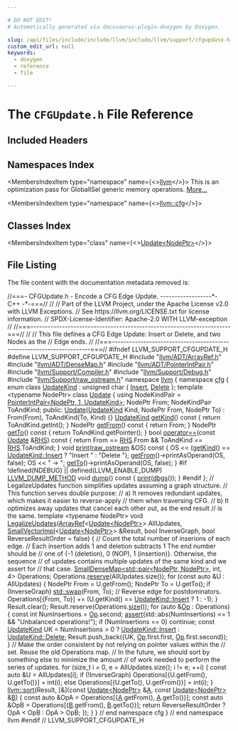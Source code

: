 ```yaml
---

# DO NOT EDIT!
# Automatically generated via docusaurus-plugin-doxygen by Doxygen.

slug: /api/files/include/include/llvm/include/llvm/support/cfgupdate-h
custom_edit_url: null
keywords:
  - doxygen
  - reference
  - file

---
```





# The `CFGUpdate.h` File Reference

<DoxygenPage pluginConfig={pluginConfig}>



## Included Headers

<IncludesList>
<IncludesListItem
  filePath="llvm/ADT/ArrayRef.h"
  permalink="/docs/api/files/include/include/llvm/include/llvm/adt/arrayref-h"
  isLocal="true" />
<IncludesListItem
  filePath="llvm/ADT/DenseMap.h"
  permalink="/docs/api/files/include/include/llvm/include/llvm/adt/densemap-h"
  isLocal="true" />
<IncludesListItem
  filePath="llvm/ADT/PointerIntPair.h"
  permalink="/docs/api/files/include/include/llvm/include/llvm/adt/pointerintpair-h"
  isLocal="true" />
<IncludesListItem
  filePath="llvm/Support/Compiler.h"
  permalink="/docs/api/files/include/include/llvm/include/llvm/support/compiler-h"
  isLocal="true" />
<IncludesListItem
  filePath="llvm/Support/Debug.h"
  permalink="/docs/api/files/include/include/llvm/include/llvm/support/debug-h"
  isLocal="true" />
<IncludesListItem
  filePath="llvm/Support/raw_ostream.h"
  permalink="/docs/api/files/include/include/llvm/include/llvm/support/raw-ostream-h"
  isLocal="true" />
</IncludesList>

## Namespaces Index

<MembersIndex>

<MembersIndexItem
  type="namespace"
  name={<><a href="/docs/api/namespaces/llvm">llvm</a></>}>
This is an optimization pass for GlobalISel generic memory operations. <a href="/docs/api/namespaces/llvm/#details">More...</a>
</MembersIndexItem>

<MembersIndexItem
  type="namespace"
  name={<><a href="/docs/api/namespaces/llvm/cfg">llvm::cfg</a></>}>
</MembersIndexItem>

</MembersIndex>

## Classes Index

<MembersIndex>

<MembersIndexItem
  type="class"
  name={<><a href="/docs/api/classes/llvm/cfg/update">Update&lt;NodePtr&gt;</a></>}>
</MembersIndexItem>

</MembersIndex>


## File Listing

The file content with the documentation metadata removed is:

<ProgramListing>

<Link id="l00001" /><CodeLine lineNumber="1"><Highlight kind="comment">//===- CFGUpdate.h - Encode a CFG Edge Update. ------------------&#42;- C++ -&#42;-===//</Highlight><Highlight kind="normal"></Highlight></CodeLine>
<Link id="l00002" /><CodeLine lineNumber="2"><Highlight kind="normal"></Highlight><Highlight kind="comment">//</Highlight><Highlight kind="normal"></Highlight></CodeLine>
<Link id="l00003" /><CodeLine lineNumber="3"><Highlight kind="normal"></Highlight><Highlight kind="comment">// Part of the LLVM Project, under the Apache License v2.0 with LLVM Exceptions.</Highlight><Highlight kind="normal"></Highlight></CodeLine>
<Link id="l00004" /><CodeLine lineNumber="4"><Highlight kind="normal"></Highlight><Highlight kind="comment">// See https://llvm.org/LICENSE.txt for license information.</Highlight><Highlight kind="normal"></Highlight></CodeLine>
<Link id="l00005" /><CodeLine lineNumber="5"><Highlight kind="normal"></Highlight><Highlight kind="comment">// SPDX-License-Identifier: Apache-2.0 WITH LLVM-exception</Highlight><Highlight kind="normal"></Highlight></CodeLine>
<Link id="l00006" /><CodeLine lineNumber="6"><Highlight kind="normal"></Highlight><Highlight kind="comment">//</Highlight><Highlight kind="normal"></Highlight></CodeLine>
<Link id="l00007" /><CodeLine lineNumber="7"><Highlight kind="normal"></Highlight><Highlight kind="comment">//===----------------------------------------------------------------------===//</Highlight><Highlight kind="normal"></Highlight></CodeLine>
<Link id="l00008" /><CodeLine lineNumber="8"><Highlight kind="normal"></Highlight><Highlight kind="comment">//</Highlight><Highlight kind="normal"></Highlight></CodeLine>
<Link id="l00009" /><CodeLine lineNumber="9"><Highlight kind="normal"></Highlight><Highlight kind="comment">// This file defines a CFG Edge Update: Insert or Delete, and two Nodes as the</Highlight><Highlight kind="normal"></Highlight></CodeLine>
<Link id="l00010" /><CodeLine lineNumber="10"><Highlight kind="normal"></Highlight><Highlight kind="comment">// Edge ends.</Highlight><Highlight kind="normal"></Highlight></CodeLine>
<Link id="l00011" /><CodeLine lineNumber="11"><Highlight kind="normal"></Highlight><Highlight kind="comment">//</Highlight><Highlight kind="normal"></Highlight></CodeLine>
<Link id="l00012" /><CodeLine lineNumber="12"><Highlight kind="normal"></Highlight><Highlight kind="comment">//===----------------------------------------------------------------------===//</Highlight><Highlight kind="normal"></Highlight></CodeLine>
<Link id="l00013" /><CodeLine lineNumber="13"><Highlight kind="normal"></Highlight></CodeLine>
<Link id="l00014" /><CodeLine lineNumber="14"><Highlight kind="normal"></Highlight><Highlight kind="preprocessor">#ifndef LLVM&#95;SUPPORT&#95;CFGUPDATE&#95;H</Highlight><Highlight kind="normal"></Highlight></CodeLine>
<Link id="l00015" /><CodeLine lineNumber="15"><Highlight kind="normal"></Highlight><Highlight kind="preprocessor">#define LLVM&#95;SUPPORT&#95;CFGUPDATE&#95;H</Highlight><Highlight kind="normal"></Highlight></CodeLine>
<Link id="l00016" /><CodeLine lineNumber="16"><Highlight kind="normal"></Highlight></CodeLine>
<Link id="l00017" /><CodeLine lineNumber="17"><Highlight kind="normal"></Highlight><Highlight kind="preprocessor">#include &quot;<a href="/docs/api/files/include/include/llvm/include/llvm/adt/arrayref-h">llvm/ADT/ArrayRef.h</a>&quot;</Highlight><Highlight kind="normal"></Highlight></CodeLine>
<Link id="l00018" /><CodeLine lineNumber="18"><Highlight kind="normal"></Highlight><Highlight kind="preprocessor">#include &quot;<a href="/docs/api/files/include/include/llvm/include/llvm/adt/densemap-h">llvm/ADT/DenseMap.h</a>&quot;</Highlight><Highlight kind="normal"></Highlight></CodeLine>
<Link id="l00019" /><CodeLine lineNumber="19"><Highlight kind="normal"></Highlight><Highlight kind="preprocessor">#include &quot;<a href="/docs/api/files/include/include/llvm/include/llvm/adt/pointerintpair-h">llvm/ADT/PointerIntPair.h</a>&quot;</Highlight><Highlight kind="normal"></Highlight></CodeLine>
<Link id="l00020" /><CodeLine lineNumber="20"><Highlight kind="normal"></Highlight><Highlight kind="preprocessor">#include &quot;<a href="/docs/api/files/include/include/llvm/include/llvm/support/compiler-h">llvm/Support/Compiler.h</a>&quot;</Highlight><Highlight kind="normal"></Highlight></CodeLine>
<Link id="l00021" /><CodeLine lineNumber="21"><Highlight kind="normal"></Highlight><Highlight kind="preprocessor">#include &quot;<a href="/docs/api/files/include/include/llvm/include/llvm/support/debug-h">llvm/Support/Debug.h</a>&quot;</Highlight><Highlight kind="normal"></Highlight></CodeLine>
<Link id="l00022" /><CodeLine lineNumber="22"><Highlight kind="normal"></Highlight><Highlight kind="preprocessor">#include &quot;<a href="/docs/api/files/include/include/llvm/include/llvm/support/raw-ostream-h">llvm/Support/raw&#95;ostream.h</a>&quot;</Highlight><Highlight kind="normal"></Highlight></CodeLine>
<Link id="l00023" /><CodeLine lineNumber="23"><Highlight kind="normal"></Highlight></CodeLine>
<Link id="l00024" /><CodeLine lineNumber="24"><Highlight kind="normal"></Highlight><Highlight kind="keyword">namespace </Highlight><Highlight kind="normal"><a href="/docs/api/namespaces/llvm">llvm</a> &#123;</Highlight></CodeLine>
<Link id="l00025" /><CodeLine lineNumber="25" lineLink="/docs/api/namespaces/llvm/cfg"><Highlight kind="normal"></Highlight><Highlight kind="keyword">namespace </Highlight><Highlight kind="normal"><a href="/docs/api/namespaces/llvm/cfg">cfg</a> &#123;</Highlight></CodeLine>
<Link id="l00026" /><CodeLine lineNumber="26" lineLink="/docs/api/namespaces/llvm/cfg/#a90f12723ad8d5cff45b6f06408a33da8af2a6c498fb90ee345d997f888fce3b18"><Highlight kind="normal"></Highlight><Highlight kind="keyword">enum class</Highlight><Highlight kind="normal"> <a href="/docs/api/namespaces/llvm/cfg/#a90f12723ad8d5cff45b6f06408a33da8">UpdateKind</a> : </Highlight><Highlight kind="keywordtype">unsigned</Highlight><Highlight kind="normal"> </Highlight><Highlight kind="keywordtype">char</Highlight><Highlight kind="normal"> &#123; <a href="/docs/api/namespaces/llvm/cfg/#a90f12723ad8d5cff45b6f06408a33da8aa458be0f08b7e4ff3c0f633c100176c0">Insert</a>, <a href="/docs/api/namespaces/llvm/cfg/#a90f12723ad8d5cff45b6f06408a33da8af2a6c498fb90ee345d997f888fce3b18">Delete</a> &#125;;</Highlight></CodeLine>
<Link id="l00027" /><CodeLine lineNumber="27"><Highlight kind="normal"></Highlight></CodeLine>
<Link id="l00028" /><CodeLine lineNumber="28" lineLink="/docs/api/classes/llvm/cfg/update"><Highlight kind="normal"></Highlight><Highlight kind="keyword">template</Highlight><Highlight kind="normal"> &lt;</Highlight><Highlight kind="keyword">typename</Highlight><Highlight kind="normal"> NodePtr&gt; </Highlight><Highlight kind="keyword">class </Highlight><Highlight kind="normal"><a href="/docs/api/classes/llvm/cfg/update/#a1552770719f6510fa5c5c03052199357">Update</a> &#123;</Highlight></CodeLine>
<Link id="l00029" /><CodeLine lineNumber="29"><Highlight kind="normal">  </Highlight><Highlight kind="keyword">using </Highlight><Highlight kind="normal">NodeKindPair = <a href="/docs/api/classes/llvm/pointerintpair">PointerIntPair&lt;NodePtr, 1, UpdateKind&gt;</a>;</Highlight></CodeLine>
<Link id="l00030" /><CodeLine lineNumber="30"><Highlight kind="normal">  NodePtr From;</Highlight></CodeLine>
<Link id="l00031" /><CodeLine lineNumber="31"><Highlight kind="normal">  NodeKindPair ToAndKind;</Highlight></CodeLine>
<Link id="l00032" /><CodeLine lineNumber="32"><Highlight kind="normal"></Highlight></CodeLine>
<Link id="l00033" /><CodeLine lineNumber="33"><Highlight kind="normal"></Highlight><Highlight kind="keyword">public</Highlight><Highlight kind="normal">:</Highlight></CodeLine>
<Link id="l00034" /><CodeLine lineNumber="34" lineLink="/docs/api/classes/llvm/cfg/update/#a1552770719f6510fa5c5c03052199357"><Highlight kind="normal">  <a href="/docs/api/classes/llvm/cfg/update/#a1552770719f6510fa5c5c03052199357">Update</a>(<a href="/docs/api/namespaces/llvm/cfg/#a90f12723ad8d5cff45b6f06408a33da8">UpdateKind</a> Kind, NodePtr From, NodePtr To)</Highlight></CodeLine>
<Link id="l00035" /><CodeLine lineNumber="35"><Highlight kind="normal">      : From(From), ToAndKind(To, Kind) &#123;&#125;</Highlight></CodeLine>
<Link id="l00036" /><CodeLine lineNumber="36"><Highlight kind="normal"></Highlight></CodeLine>
<Link id="l00037" /><CodeLine lineNumber="37" lineLink="/docs/api/classes/llvm/cfg/update/#a09890dfe9b37a57b8a821f127f91c1a2"><Highlight kind="normal">  <a href="/docs/api/namespaces/llvm/cfg/#a90f12723ad8d5cff45b6f06408a33da8">UpdateKind</a> <a href="/docs/api/classes/llvm/cfg/update/#a09890dfe9b37a57b8a821f127f91c1a2">getKind</a>()</Highlight><Highlight kind="keyword"> const </Highlight><Highlight kind="normal">&#123; </Highlight><Highlight kind="keywordflow">return</Highlight><Highlight kind="normal"> ToAndKind.getInt(); &#125;</Highlight></CodeLine>
<Link id="l00038" /><CodeLine lineNumber="38" lineLink="/docs/api/classes/llvm/cfg/update/#a375fc6fa719bc9b898252caf379f7588"><Highlight kind="normal">  NodePtr <a href="/docs/api/classes/llvm/cfg/update/#a375fc6fa719bc9b898252caf379f7588">getFrom</a>()</Highlight><Highlight kind="keyword"> const </Highlight><Highlight kind="normal">&#123; </Highlight><Highlight kind="keywordflow">return</Highlight><Highlight kind="normal"> From; &#125;</Highlight></CodeLine>
<Link id="l00039" /><CodeLine lineNumber="39" lineLink="/docs/api/classes/llvm/cfg/update/#a3819fccaf6e8ede347a5f98bb8e1f3f5"><Highlight kind="normal">  NodePtr <a href="/docs/api/classes/llvm/cfg/update/#a3819fccaf6e8ede347a5f98bb8e1f3f5">getTo</a>()</Highlight><Highlight kind="keyword"> const </Highlight><Highlight kind="normal">&#123; </Highlight><Highlight kind="keywordflow">return</Highlight><Highlight kind="normal"> ToAndKind.getPointer(); &#125;</Highlight></CodeLine>
<Link id="l00040" /><CodeLine lineNumber="40" lineLink="/docs/api/classes/llvm/cfg/update/#a2473ab29995ae154a279aafc326ee7d5"><Highlight kind="normal">  </Highlight><Highlight kind="keywordtype">bool</Highlight><Highlight kind="normal"> <a href="/docs/api/classes/llvm/cfg/update/#a2473ab29995ae154a279aafc326ee7d5">operator==</a>(</Highlight><Highlight kind="keyword">const</Highlight><Highlight kind="normal"> <a href="/docs/api/classes/llvm/cfg/update/#a1552770719f6510fa5c5c03052199357">Update</a> &amp;<a href="/docs/api/files/lib/lib/target/lib/target/x86/x86partialreduction-cpp/#a87b8bfbbe9d8f7146d7f20a5fb42efd0">RHS</a>)</Highlight><Highlight kind="keyword"> const </Highlight><Highlight kind="normal">&#123;</Highlight></CodeLine>
<Link id="l00041" /><CodeLine lineNumber="41"><Highlight kind="normal">    </Highlight><Highlight kind="keywordflow">return</Highlight><Highlight kind="normal"> From == <a href="/docs/api/files/lib/lib/target/lib/target/x86/x86partialreduction-cpp/#a87b8bfbbe9d8f7146d7f20a5fb42efd0">RHS</a>.From &amp;&amp; ToAndKind == <a href="/docs/api/files/lib/lib/target/lib/target/x86/x86partialreduction-cpp/#a87b8bfbbe9d8f7146d7f20a5fb42efd0">RHS</a>.ToAndKind;</Highlight></CodeLine>
<Link id="l00042" /><CodeLine lineNumber="42"><Highlight kind="normal">  &#125;</Highlight></CodeLine>
<Link id="l00043" /><CodeLine lineNumber="43"><Highlight kind="normal"></Highlight></CodeLine>
<Link id="l00044" /><CodeLine lineNumber="44" lineLink="/docs/api/classes/llvm/cfg/update/#a9a4e0978110257c0e35291364b10e534"><Highlight kind="normal">  </Highlight><Highlight kind="keywordtype">void</Highlight><Highlight kind="normal"> <a href="/docs/api/classes/llvm/cfg/update/#a9a4e0978110257c0e35291364b10e534">print</a>(<a href="/docs/api/classes/llvm/raw-ostream">raw&#95;ostream</a> &amp;OS)</Highlight><Highlight kind="keyword"> const </Highlight><Highlight kind="normal">&#123;</Highlight></CodeLine>
<Link id="l00045" /><CodeLine lineNumber="45"><Highlight kind="normal">    OS &lt;&lt; (<a href="/docs/api/classes/llvm/cfg/update/#a09890dfe9b37a57b8a821f127f91c1a2">getKind</a>() == <a href="/docs/api/namespaces/llvm/cfg/#a90f12723ad8d5cff45b6f06408a33da8aa458be0f08b7e4ff3c0f633c100176c0">UpdateKind::Insert</a> ? </Highlight><Highlight kind="stringliteral">&quot;Insert &quot;</Highlight><Highlight kind="normal"> : </Highlight><Highlight kind="stringliteral">&quot;Delete &quot;</Highlight><Highlight kind="normal">);</Highlight></CodeLine>
<Link id="l00046" /><CodeLine lineNumber="46"><Highlight kind="normal">    <a href="/docs/api/classes/llvm/cfg/update/#a375fc6fa719bc9b898252caf379f7588">getFrom</a>()-&gt;printAsOperand(OS, </Highlight><Highlight kind="keyword">false</Highlight><Highlight kind="normal">);</Highlight></CodeLine>
<Link id="l00047" /><CodeLine lineNumber="47"><Highlight kind="normal">    OS &lt;&lt; </Highlight><Highlight kind="stringliteral">&quot; -&gt; &quot;</Highlight><Highlight kind="normal">;</Highlight></CodeLine>
<Link id="l00048" /><CodeLine lineNumber="48"><Highlight kind="normal">    <a href="/docs/api/classes/llvm/cfg/update/#a3819fccaf6e8ede347a5f98bb8e1f3f5">getTo</a>()-&gt;printAsOperand(OS, </Highlight><Highlight kind="keyword">false</Highlight><Highlight kind="normal">);</Highlight></CodeLine>
<Link id="l00049" /><CodeLine lineNumber="49"><Highlight kind="normal">  &#125;</Highlight></CodeLine>
<Link id="l00050" /><CodeLine lineNumber="50"><Highlight kind="normal"></Highlight></CodeLine>
<Link id="l00051" /><CodeLine lineNumber="51"><Highlight kind="normal"></Highlight><Highlight kind="preprocessor">#if !defined(NDEBUG) || defined(LLVM&#95;ENABLE&#95;DUMP)</Highlight><Highlight kind="normal"></Highlight></CodeLine>
<Link id="l00052" /><CodeLine lineNumber="52" lineLink="/docs/api/classes/llvm/cfg/update/#afafd1a3ab4b7dce339a76892868b8785"><Highlight kind="normal">  <a href="/docs/api/files/include/include/llvm/include/llvm/support/compiler-h/#aa863693eef567397d9c292da5bf22d34">LLVM&#95;DUMP&#95;METHOD</a> </Highlight><Highlight kind="keywordtype">void</Highlight><Highlight kind="normal"> <a href="/docs/api/classes/llvm/cfg/update/#afafd1a3ab4b7dce339a76892868b8785">dump</a>()</Highlight><Highlight kind="keyword"> const </Highlight><Highlight kind="normal">&#123; <a href="/docs/api/classes/llvm/cfg/update/#a9a4e0978110257c0e35291364b10e534">print</a>(<a href="/docs/api/namespaces/llvm/#a7c46c742c31be54870e2038048e6b391">dbgs</a>()); &#125;</Highlight></CodeLine>
<Link id="l00053" /><CodeLine lineNumber="53"><Highlight kind="normal"></Highlight><Highlight kind="preprocessor">#endif</Highlight><Highlight kind="normal"></Highlight></CodeLine>
<Link id="l00054" /><CodeLine lineNumber="54"><Highlight kind="normal">&#125;;</Highlight></CodeLine>
<Link id="l00055" /><CodeLine lineNumber="55"><Highlight kind="normal"></Highlight></CodeLine>
<Link id="l00056" /><CodeLine lineNumber="56"><Highlight kind="normal"></Highlight><Highlight kind="comment">// LegalizeUpdates function simplifies updates assuming a graph structure.</Highlight><Highlight kind="normal"></Highlight></CodeLine>
<Link id="l00057" /><CodeLine lineNumber="57"><Highlight kind="normal"></Highlight><Highlight kind="comment">// This function serves double purpose:</Highlight><Highlight kind="normal"></Highlight></CodeLine>
<Link id="l00058" /><CodeLine lineNumber="58"><Highlight kind="normal"></Highlight><Highlight kind="comment">// a) It removes redundant updates, which makes it easier to reverse-apply</Highlight><Highlight kind="normal"></Highlight></CodeLine>
<Link id="l00059" /><CodeLine lineNumber="59"><Highlight kind="normal"></Highlight><Highlight kind="comment">//    them when traversing CFG.</Highlight><Highlight kind="normal"></Highlight></CodeLine>
<Link id="l00060" /><CodeLine lineNumber="60"><Highlight kind="normal"></Highlight><Highlight kind="comment">// b) It optimizes away updates that cancel each other out, as the end result</Highlight><Highlight kind="normal"></Highlight></CodeLine>
<Link id="l00061" /><CodeLine lineNumber="61"><Highlight kind="normal"></Highlight><Highlight kind="comment">//    is the same.</Highlight><Highlight kind="normal"></Highlight></CodeLine>
<Link id="l00062" /><CodeLine lineNumber="62"><Highlight kind="normal"></Highlight><Highlight kind="keyword">template</Highlight><Highlight kind="normal"> &lt;</Highlight><Highlight kind="keyword">typename</Highlight><Highlight kind="normal"> NodePtr&gt;</Highlight></CodeLine>
<Link id="l00063" /><CodeLine lineNumber="63" lineLink="/docs/api/namespaces/llvm/cfg/#ab58a00c0ea36e29ae7f9ab16add64615"><Highlight kind="normal"></Highlight><Highlight kind="keywordtype">void</Highlight><Highlight kind="normal"> <a href="/docs/api/namespaces/llvm/cfg/#ab58a00c0ea36e29ae7f9ab16add64615">LegalizeUpdates</a>(<a href="/docs/api/classes/llvm/arrayref">ArrayRef</a>&lt;<a href="/docs/api/classes/llvm/cfg/update">Update&lt;NodePtr&gt;</a>&gt; AllUpdates,</Highlight></CodeLine>
<Link id="l00064" /><CodeLine lineNumber="64"><Highlight kind="normal">                     <a href="/docs/api/classes/llvm/smallvectorimpl">SmallVectorImpl</a>&lt;<a href="/docs/api/classes/llvm/cfg/update">Update&lt;NodePtr&gt;</a>&gt; &amp;Result,</Highlight></CodeLine>
<Link id="l00065" /><CodeLine lineNumber="65"><Highlight kind="normal">                     </Highlight><Highlight kind="keywordtype">bool</Highlight><Highlight kind="normal"> InverseGraph, </Highlight><Highlight kind="keywordtype">bool</Highlight><Highlight kind="normal"> ReverseResultOrder = </Highlight><Highlight kind="keyword">false</Highlight><Highlight kind="normal">) &#123;</Highlight></CodeLine>
<Link id="l00066" /><CodeLine lineNumber="66"><Highlight kind="normal">  </Highlight><Highlight kind="comment">// Count the total number of inserions of each edge.</Highlight><Highlight kind="normal"></Highlight></CodeLine>
<Link id="l00067" /><CodeLine lineNumber="67"><Highlight kind="normal">  </Highlight><Highlight kind="comment">// Each insertion adds 1 and deletion subtracts 1 The end number should be</Highlight><Highlight kind="normal"></Highlight></CodeLine>
<Link id="l00068" /><CodeLine lineNumber="68"><Highlight kind="normal">  </Highlight><Highlight kind="comment">// one of &#123;-1 (deletion), 0 (NOP), 1 (insertion)&#125;. Otherwise, the sequence</Highlight><Highlight kind="normal"></Highlight></CodeLine>
<Link id="l00069" /><CodeLine lineNumber="69"><Highlight kind="normal">  </Highlight><Highlight kind="comment">// of updates contains multiple updates of the same kind and we assert for</Highlight><Highlight kind="normal"></Highlight></CodeLine>
<Link id="l00070" /><CodeLine lineNumber="70"><Highlight kind="normal">  </Highlight><Highlight kind="comment">// that case.</Highlight><Highlight kind="normal"></Highlight></CodeLine>
<Link id="l00071" /><CodeLine lineNumber="71"><Highlight kind="normal">  <a href="/docs/api/classes/llvm/smalldensemap">SmallDenseMap&lt;std::pair&lt;NodePtr, NodePtr&gt;</a>, int, 4&gt; Operations;</Highlight></CodeLine>
<Link id="l00072" /><CodeLine lineNumber="72"><Highlight kind="normal">  Operations.<a href="/docs/api/classes/llvm/densemapbase/#ae292a4b96e7f74eb95a4176ddba7b821">reserve</a>(AllUpdates.size());</Highlight></CodeLine>
<Link id="l00073" /><CodeLine lineNumber="73"><Highlight kind="normal"></Highlight></CodeLine>
<Link id="l00074" /><CodeLine lineNumber="74"><Highlight kind="normal">  </Highlight><Highlight kind="keywordflow">for</Highlight><Highlight kind="normal"> (</Highlight><Highlight kind="keyword">const</Highlight><Highlight kind="normal"> </Highlight><Highlight kind="keyword">auto</Highlight><Highlight kind="normal"> &amp;U : AllUpdates) &#123;</Highlight></CodeLine>
<Link id="l00075" /><CodeLine lineNumber="75"><Highlight kind="normal">    NodePtr From = U.getFrom();</Highlight></CodeLine>
<Link id="l00076" /><CodeLine lineNumber="76"><Highlight kind="normal">    NodePtr To = U.getTo();</Highlight></CodeLine>
<Link id="l00077" /><CodeLine lineNumber="77"><Highlight kind="normal">    </Highlight><Highlight kind="keywordflow">if</Highlight><Highlight kind="normal"> (InverseGraph)</Highlight></CodeLine>
<Link id="l00078" /><CodeLine lineNumber="78"><Highlight kind="normal">      <a href="/docs/api/namespaces/std/#ab8424022895aee3e366fb9a32f2883cb">std::swap</a>(From, To); </Highlight><Highlight kind="comment">// Reverse edge for postdominators.</Highlight><Highlight kind="normal"></Highlight></CodeLine>
<Link id="l00079" /><CodeLine lineNumber="79"><Highlight kind="normal"></Highlight></CodeLine>
<Link id="l00080" /><CodeLine lineNumber="80"><Highlight kind="normal">    Operations&#91;&#123;From, To&#125;&#93; += (U.getKind() == <a href="/docs/api/namespaces/llvm/cfg/#a90f12723ad8d5cff45b6f06408a33da8aa458be0f08b7e4ff3c0f633c100176c0">UpdateKind::Insert</a> ? 1 : -1);</Highlight></CodeLine>
<Link id="l00081" /><CodeLine lineNumber="81"><Highlight kind="normal">  &#125;</Highlight></CodeLine>
<Link id="l00082" /><CodeLine lineNumber="82"><Highlight kind="normal"></Highlight></CodeLine>
<Link id="l00083" /><CodeLine lineNumber="83"><Highlight kind="normal">  Result.clear();</Highlight></CodeLine>
<Link id="l00084" /><CodeLine lineNumber="84"><Highlight kind="normal">  Result.reserve(Operations.<a href="/docs/api/classes/llvm/densemapbase/#a3d95cc2d359b8d9ed5bd9504b44930b5">size</a>());</Highlight></CodeLine>
<Link id="l00085" /><CodeLine lineNumber="85"><Highlight kind="normal">  </Highlight><Highlight kind="keywordflow">for</Highlight><Highlight kind="normal"> (</Highlight><Highlight kind="keyword">auto</Highlight><Highlight kind="normal"> &amp;<a href="/docs/api/namespaces/llvm/#ab471937b9a227e70c7fe8bd9604014d6">Op</a> : Operations) &#123;</Highlight></CodeLine>
<Link id="l00086" /><CodeLine lineNumber="86"><Highlight kind="normal">    </Highlight><Highlight kind="keyword">const</Highlight><Highlight kind="normal"> </Highlight><Highlight kind="keywordtype">int</Highlight><Highlight kind="normal"> NumInsertions = <a href="/docs/api/namespaces/llvm/#ab471937b9a227e70c7fe8bd9604014d6">Op</a>.second;</Highlight></CodeLine>
<Link id="l00087" /><CodeLine lineNumber="87"><Highlight kind="normal">    <a href="/docs/api/files/lib/lib/target/lib/target/amdgpu/silowercontrolflow-cpp/#a4868c5d81c5ccc98c47aeab6244346a0">assert</a>(std::abs(NumInsertions) &lt;= 1 &amp;&amp; </Highlight><Highlight kind="stringliteral">&quot;Unbalanced operations!&quot;</Highlight><Highlight kind="normal">);</Highlight></CodeLine>
<Link id="l00088" /><CodeLine lineNumber="88"><Highlight kind="normal">    </Highlight><Highlight kind="keywordflow">if</Highlight><Highlight kind="normal"> (NumInsertions == 0)</Highlight></CodeLine>
<Link id="l00089" /><CodeLine lineNumber="89"><Highlight kind="normal">      </Highlight><Highlight kind="keywordflow">continue</Highlight><Highlight kind="normal">;</Highlight></CodeLine>
<Link id="l00090" /><CodeLine lineNumber="90"><Highlight kind="normal">    </Highlight><Highlight kind="keyword">const</Highlight><Highlight kind="normal"> <a href="/docs/api/namespaces/llvm/cfg/#a90f12723ad8d5cff45b6f06408a33da8">UpdateKind</a> UK =</Highlight></CodeLine>
<Link id="l00091" /><CodeLine lineNumber="91"><Highlight kind="normal">        NumInsertions &gt; 0 ? <a href="/docs/api/namespaces/llvm/cfg/#a90f12723ad8d5cff45b6f06408a33da8aa458be0f08b7e4ff3c0f633c100176c0">UpdateKind::Insert</a> : <a href="/docs/api/namespaces/llvm/cfg/#a90f12723ad8d5cff45b6f06408a33da8af2a6c498fb90ee345d997f888fce3b18">UpdateKind::Delete</a>;</Highlight></CodeLine>
<Link id="l00092" /><CodeLine lineNumber="92"><Highlight kind="normal">    Result.push&#95;back(&#123;UK, <a href="/docs/api/namespaces/llvm/#ab471937b9a227e70c7fe8bd9604014d6">Op</a>.first.first, <a href="/docs/api/namespaces/llvm/#ab471937b9a227e70c7fe8bd9604014d6">Op</a>.first.second&#125;);</Highlight></CodeLine>
<Link id="l00093" /><CodeLine lineNumber="93"><Highlight kind="normal">  &#125;</Highlight></CodeLine>
<Link id="l00094" /><CodeLine lineNumber="94"><Highlight kind="normal"></Highlight></CodeLine>
<Link id="l00095" /><CodeLine lineNumber="95"><Highlight kind="normal">  </Highlight><Highlight kind="comment">// Make the order consistent by not relying on pointer values within the</Highlight><Highlight kind="normal"></Highlight></CodeLine>
<Link id="l00096" /><CodeLine lineNumber="96"><Highlight kind="normal">  </Highlight><Highlight kind="comment">// set. Reuse the old Operations map.</Highlight><Highlight kind="normal"></Highlight></CodeLine>
<Link id="l00097" /><CodeLine lineNumber="97"><Highlight kind="normal">  </Highlight><Highlight kind="comment">// In the future, we should sort by something else to minimize the amount</Highlight><Highlight kind="normal"></Highlight></CodeLine>
<Link id="l00098" /><CodeLine lineNumber="98"><Highlight kind="normal">  </Highlight><Highlight kind="comment">// of work needed to perform the series of updates.</Highlight><Highlight kind="normal"></Highlight></CodeLine>
<Link id="l00099" /><CodeLine lineNumber="99"><Highlight kind="normal">  </Highlight><Highlight kind="keywordflow">for</Highlight><Highlight kind="normal"> (</Highlight><Highlight kind="keywordtype">size&#95;t</Highlight><Highlight kind="normal"> i = 0, e = AllUpdates.size(); i != e; ++i) &#123;</Highlight></CodeLine>
<Link id="l00100" /><CodeLine lineNumber="100"><Highlight kind="normal">    </Highlight><Highlight kind="keyword">const</Highlight><Highlight kind="normal"> </Highlight><Highlight kind="keyword">auto</Highlight><Highlight kind="normal"> &amp;U = AllUpdates&#91;i&#93;;</Highlight></CodeLine>
<Link id="l00101" /><CodeLine lineNumber="101"><Highlight kind="normal">    </Highlight><Highlight kind="keywordflow">if</Highlight><Highlight kind="normal"> (!InverseGraph)</Highlight></CodeLine>
<Link id="l00102" /><CodeLine lineNumber="102"><Highlight kind="normal">      Operations&#91;&#123;U.getFrom(), U.getTo()&#125;&#93; = int(i);</Highlight></CodeLine>
<Link id="l00103" /><CodeLine lineNumber="103"><Highlight kind="normal">    </Highlight><Highlight kind="keywordflow">else</Highlight><Highlight kind="normal"></Highlight></CodeLine>
<Link id="l00104" /><CodeLine lineNumber="104"><Highlight kind="normal">      Operations&#91;&#123;U.getTo(), U.getFrom()&#125;&#93; = int(i);</Highlight></CodeLine>
<Link id="l00105" /><CodeLine lineNumber="105"><Highlight kind="normal">  &#125;</Highlight></CodeLine>
<Link id="l00106" /><CodeLine lineNumber="106"><Highlight kind="normal"></Highlight></CodeLine>
<Link id="l00107" /><CodeLine lineNumber="107"><Highlight kind="normal">  <a href="/docs/api/namespaces/llvm/#a74cdbd1e4f731e7d7cd83461b8b1de0b">llvm::sort</a>(Result, &#91;&amp;&#93;(</Highlight><Highlight kind="keyword">const</Highlight><Highlight kind="normal"> <a href="/docs/api/classes/llvm/cfg/update">Update&lt;NodePtr&gt;</a> &amp;<a href="/docs/api/files/lib/lib/ir/builtingcs-cpp/#a2e38c85003a042421cde1647632d0b72">A</a>, </Highlight><Highlight kind="keyword">const</Highlight><Highlight kind="normal"> <a href="/docs/api/classes/llvm/cfg/update">Update&lt;NodePtr&gt;</a> &amp;<a href="/docs/api/files/lib/lib/ir/builtingcs-cpp/#ae76959fe811ba090de4cba69ac00f1da">B</a>) &#123;</Highlight></CodeLine>
<Link id="l00108" /><CodeLine lineNumber="108"><Highlight kind="normal">    </Highlight><Highlight kind="keyword">const</Highlight><Highlight kind="normal"> </Highlight><Highlight kind="keyword">auto</Highlight><Highlight kind="normal"> &amp;OpA = Operations&#91;&#123;<a href="/docs/api/files/lib/lib/ir/builtingcs-cpp/#a2e38c85003a042421cde1647632d0b72">A</a>.getFrom(), <a href="/docs/api/files/lib/lib/ir/builtingcs-cpp/#a2e38c85003a042421cde1647632d0b72">A</a>.getTo()&#125;&#93;;</Highlight></CodeLine>
<Link id="l00109" /><CodeLine lineNumber="109"><Highlight kind="normal">    </Highlight><Highlight kind="keyword">const</Highlight><Highlight kind="normal"> </Highlight><Highlight kind="keyword">auto</Highlight><Highlight kind="normal"> &amp;OpB = Operations&#91;&#123;<a href="/docs/api/files/lib/lib/ir/builtingcs-cpp/#ae76959fe811ba090de4cba69ac00f1da">B</a>.getFrom(), <a href="/docs/api/files/lib/lib/ir/builtingcs-cpp/#ae76959fe811ba090de4cba69ac00f1da">B</a>.getTo()&#125;&#93;;</Highlight></CodeLine>
<Link id="l00110" /><CodeLine lineNumber="110"><Highlight kind="normal">    </Highlight><Highlight kind="keywordflow">return</Highlight><Highlight kind="normal"> ReverseResultOrder ? OpA &lt; OpB : OpA &gt; OpB;</Highlight></CodeLine>
<Link id="l00111" /><CodeLine lineNumber="111"><Highlight kind="normal">  &#125;);</Highlight></CodeLine>
<Link id="l00112" /><CodeLine lineNumber="112"><Highlight kind="normal">&#125;</Highlight></CodeLine>
<Link id="l00113" /><CodeLine lineNumber="113"><Highlight kind="normal"></Highlight></CodeLine>
<Link id="l00114" /><CodeLine lineNumber="114"><Highlight kind="normal">&#125; </Highlight><Highlight kind="comment">// end namespace cfg</Highlight><Highlight kind="normal"></Highlight></CodeLine>
<Link id="l00115" /><CodeLine lineNumber="115"><Highlight kind="normal">&#125; </Highlight><Highlight kind="comment">// end namespace llvm</Highlight><Highlight kind="normal"></Highlight></CodeLine>
<Link id="l00116" /><CodeLine lineNumber="116"><Highlight kind="normal"></Highlight></CodeLine>
<Link id="l00117" /><CodeLine lineNumber="117"><Highlight kind="normal"></Highlight><Highlight kind="preprocessor">#endif </Highlight><Highlight kind="comment">// LLVM&#95;SUPPORT&#95;CFGUPDATE&#95;H</Highlight><Highlight kind="normal"></Highlight></CodeLine>

</ProgramListing>


</DoxygenPage>
